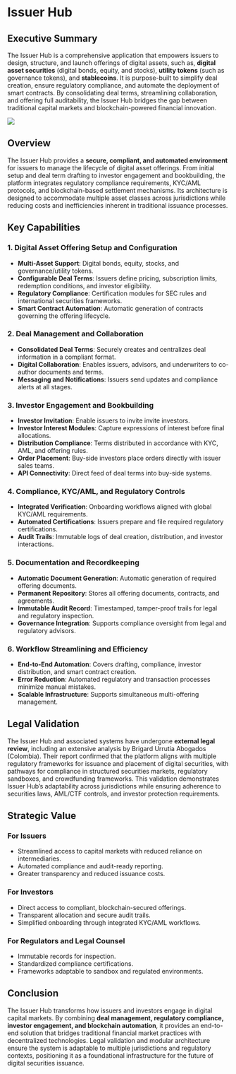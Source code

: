 # Issuer Hub

## Executive Summary

The Issuer Hub is a comprehensive application that empowers issuers to design, structure, and launch offerings of digital assets, such as, **digital asset securities** (digital bonds, equity, and stocks), **utility tokens** (such as governance tokens), and **stablecoins**. It is purpose-built to simplify deal creation, ensure regulatory compliance, and automate the deployment of smart contracts. By consolidating deal terms, streamlining collaboration, and offering full auditability, the Issuer Hub bridges the gap between traditional capital markets and blockchain-powered financial innovation.

<img
  src="/images/issuer-hub.svg"
  className="w-2xs md:w-xs mx-auto py-8"
  width={200}
  height={200}
/>

## Overview

The Issuer Hub provides a **secure, compliant, and automated environment** for issuers to manage the lifecycle of digital asset offerings. From initial setup and deal term drafting to investor engagement and bookbuilding, the platform integrates regulatory compliance requirements, KYC/AML protocols, and blockchain-based settlement mechanisms. Its architecture is designed to accommodate multiple asset classes across jurisdictions while reducing costs and inefficiencies inherent in traditional issuance processes.

## Key Capabilities

### 1. Digital Asset Offering Setup and Configuration

- **Multi-Asset Support**: Digital bonds, equity, stocks, and governance/utility tokens.
- **Configurable Deal Terms**: Issuers define pricing, subscription limits, redemption conditions, and investor eligibility.
- **Regulatory Compliance**: Certification modules for SEC rules and international securities frameworks.
- **Smart Contract Automation**: Automatic generation of contracts governing the offering lifecycle.

### 2. Deal Management and Collaboration

- **Consolidated Deal Terms**: Securely creates and centralizes deal information in a compliant format.
- **Digital Collaboration**: Enables issuers, advisors, and underwriters to co-author documents and terms.
- **Messaging and Notifications**: Issuers send updates and compliance alerts at all stages.

### 3. Investor Engagement and Bookbuilding

- **Investor Invitation**: Enable issuers to invite invite investors.
- **Investor Interest Modules**: Capture expressions of interest before final allocations.
- **Distribution Compliance**: Terms distributed in accordance with KYC, AML, and offering rules.
- **Order Placement**: Buy-side investors place orders directly with issuer sales teams.
- **API Connectivity**: Direct feed of deal terms into buy-side systems.

### 4. Compliance, KYC/AML, and Regulatory Controls

- **Integrated Verification**: Onboarding workflows aligned with global KYC/AML requirements.
- **Automated Certifications**: Issuers prepare and file required regulatory certifications.
- **Audit Trails**: Immutable logs of deal creation, distribution, and investor interactions.

### 5. Documentation and Recordkeeping

- **Automatic Document Generation**: Automatic generation of required offering documents.
- **Permanent Repository**: Stores all offering documents, contracts, and agreements.
- **Immutable Audit Record**: Timestamped, tamper-proof trails for legal and regulatory inspection.
- **Governance Integration**: Supports compliance oversight from legal and regulatory advisors.

### 6. Workflow Streamlining and Efficiency

- **End-to-End Automation**: Covers drafting, compliance, investor distribution, and smart contract creation.
- **Error Reduction**: Automated regulatory and transaction processes minimize manual mistakes.
- **Scalable Infrastructure**: Supports simultaneous multi-offering management.

## Legal Validation

The Issuer Hub and associated systems have undergone **external legal review**, including an extensive analysis by Brigard Urrutia Abogados (Colombia). Their report confirmed that the platform aligns with multiple regulatory frameworks for issuance and placement of digital securities, with pathways for compliance in structured securities markets, regulatory sandboxes, and crowdfunding frameworks. This validation demonstrates Issuer Hub’s adaptability across jurisdictions while ensuring adherence to securities laws, AML/CTF controls, and investor protection requirements.

## Strategic Value

### For Issuers

- Streamlined access to capital markets with reduced reliance on intermediaries.
- Automated compliance and audit-ready reporting.
- Greater transparency and reduced issuance costs.

### For Investors

- Direct access to compliant, blockchain-secured offerings.
- Transparent allocation and secure audit trails.
- Simplified onboarding through integrated KYC/AML workflows.

### For Regulators and Legal Counsel

- Immutable records for inspection.
- Standardized compliance certifications.
- Frameworks adaptable to sandbox and regulated environments.

## Conclusion

The Issuer Hub transforms how issuers and investors engage in digital capital markets. By combining **deal management, regulatory compliance, investor engagement, and blockchain automation**, it provides an end-to-end solution that bridges traditional financial market practices with decentralized technologies. Legal validation and modular architecture ensure the system is adaptable to multiple jurisdictions and regulatory contexts, positioning it as a foundational infrastructure for the future of digital securities issuance.
